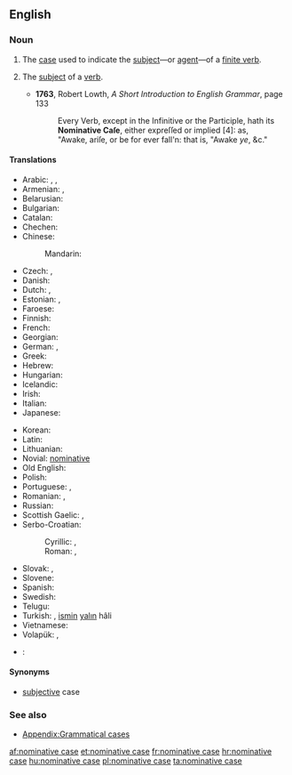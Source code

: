 ==English==
{{wikipedia}}

===Noun===
{{en-noun|sg=[[nominative]] [[case]]}}

# {{grammar}} The [[case]] used to indicate the [[subject]]—or [[agent]]—of a [[finite verb]].
# {{obsolete|grammar}} The [[subject]] of a [[verb]].
#* '''1763''', Robert Lowth, ''A Short Introduction to English Grammar'', page 133
#*: Every Verb, except in the Infinitive or the Participle, hath its '''Nominative Caſe''', either expreſſed or implied [4]: as,<br/>"Awake, ariſe, or be for ever fall'n: that is, "Awake ''ye'', &c."

====Translations====
{{trans-top|case used to indicate the subject}}
* Arabic: {{t-|ar|حالة الرفع|f|tr=Haalat al-ráf`}}, {{IPAchar|(ħáːltu r-ráfʕu)}} {{f}},  {{t|ar|مرفوع|m|tr=marfuu`}}
* Armenian: {{t-|hy|ուղղական հոլով|tr=uġġakan holov}}, {{t|hy|ուղղական|tr=uġġakan}}
* Belarusian: {{t|be|назоўны склон|m|tr=nazowny sklon|xs=Belarusian}}
* Bulgarian: {{t|bg|именителен падеж|m|tr=imenítelen padéž}}
* Catalan: {{t|ca|cas nominatiu|m}}
* Chechen: {{tø|ce|цIерниг дожар}}
* Chinese:
*: Mandarin: {{t-|cmn|主格|tr=zhǔgé|sc=Hani}}
* Czech: {{t+|cs|nominativ|m}}, {{t-|cs|první pád|m}}
* Danish: {{t+|da|nominativ}}
* Dutch: {{t+|nl|eerste naamval|m}}, {{t+|nl|nominatief|m}}
* Estonian: {{t|et|nimetav kääne}}, {{t|et|nominatiiv}}
* Faroese: {{t+|fo|hvørfall|n|xs=Faroese}}
* Finnish: {{t+|fi|nominatiivi}}
* French: {{t+|fr|nominatif|m}}
* Georgian: {{t|ka|სახელობითი|tr=saxelobit'i|sc=Geor|xs=Georgian}}
* German: {{t+|de|Nominativ|m}}, {{t|de|Wer-Fall|m}}
* Greek: {{t+|el|ονομαστική|f|tr=onomastikí}}
* Hebrew: {{t+|he|נושא|m|tr=nosé}}
* Hungarian: {{t+|hu|alanyeset}}
* Icelandic: {{t+|is|nefnifall|n}}
* Irish: {{t|ga|ainmneach|m}}
* Italian: {{t+|it|nominativo|m}}
* Japanese: {{t+|ja|主格|tr=[[しゅかく]], shukaku}}
{{trans-mid}}
* Korean: {{t|ko|주격|tr=主格,ju-gyeok}}
* Latin: {{t|la|casus nominativus|m}}
* Lithuanian: {{t+|lt|vardininkas|m|xs=Lithuanian}}
* Novial: [[nominative]]
* Old English: {{t|ang|nemniendlic cásus|xs=Old English}}
* Polish: {{t+|pl|mianownik|m}}
* Portuguese: {{t|pt|caso nominativo|m}}, {{t+|pt|nominativo|m}}
* Romanian: {{t|ro|caz nominativ|n}}, {{t|ro|nominativ|n}}
* Russian: {{t+|ru|именительный падеж|m|tr=imenítel’nyj padéž}}
* Scottish Gaelic: {{t|gd|tuiseal ainmneach|m}}, {{t|gd|ainmneach}}
* Serbo-Croatian:
*: Cyrillic: {{t|sh|номинатив|m|alt=но̏минатӣв|sc=Cyrl|xs=Serbo-Croatian}}, {{t|sh|први падеж|m|alt=пр̀ви па́деж|sc=Cyrl|xs=Serbo-Croatian}}
*: Roman: {{t|sh|nominativ|m|alt=nȍminatīv|xs=Serbo-Croatian}}, {{t|sh|prvi padež|m|alt=pr̀vi pádež|xs=Serbo-Croatian}}
* Slovak: {{t|sk|prvý pád|m}}, {{t|sk|nominatív|m}}
* Slovene: {{t+|sl|imenovalnik|m}}
* Spanish: {{t|es|caso nominativo|m}}
* Swedish: {{t+|sv|nominativ|c}}
* Telugu: {{t+|te|కర్త}}
* Turkish: {{t|tr|yalın hal|alt=yalın hâl}}, [[ismin]] [[yalın]] hâli
* Vietnamese: {{t|vi|nguyên cách|xs=Vietnamese}}
* Volapük: {{t-|vo|kimfal|xs=Volapük}}, {{t|vo|nominatif}}
{{trans-bottom}}

{{checktrans-top}}
* {{ttbc|Arabic}}: {{Arab|[[حالة الرفع|حَالةُ الرَّفْع]]}} {{unicode|(ħáːltu r-ráfʕu)}} {{f}}
{{trans-bottom}}

====Synonyms====
* [[subjective]] case

===See also===
* [[Appendix:Grammatical cases]]

[[af:nominative case]]
[[et:nominative case]]
[[fr:nominative case]]
[[hr:nominative case]]
[[hu:nominative case]]
[[pl:nominative case]]
[[ta:nominative case]]